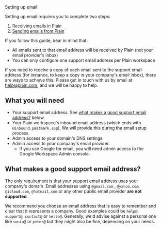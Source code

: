 Setting up email

Setting up email requires you to complete two steps:

1. [Receiving emails in Plain](/email-setup/receiving-emails)
2. [Sending emails from Plain](/email-setup/sending-emails)

If you follow this guide, bear in mind that:

- All emails sent to that email address will be received by Plain (not your email provider's inbox)
- You can only configure one support email address per Plain workspace

If you need to receive a copy of each email sent to the support email address (for instance, to keep a copy in your
company's email inbox), there are ways to achieve this. Please get in touch with us by email
at [help@plain.com](mailto:help@plain.com), and we will be happy to help.

## What you will need

- Your support email address. See [what makes a good support email address?](#what-makes-a-good-support-email-address)
  below.
- Your Plain workspace's inbound email address (which ends with
  `@inbound.postmark.app`). We will provide this during the email setup process.
- Admin access to your domain's DNS settings.
- Admin access to your company's email provider.
  - If you use Google for email, you will need admin access to the Google Workspace Admin console.

## What makes a good support email address?

The only requirement is that your support email address uses your company's domain. Email addresses using `@gmail.com`
, `@yahoo.com`, `@icloud.com`, `@hotmail.com` or any other public email provider **are not supported**.

We recommend you choose an email address that is easy to remember and clear that it represents a company. Good
examples could be `help@`, `support@`, `contact@` or `hello@`. Generally, we'd advise against a personal one
like `sonia@` or `peter@` but they might also be fine, depending on your needs.

